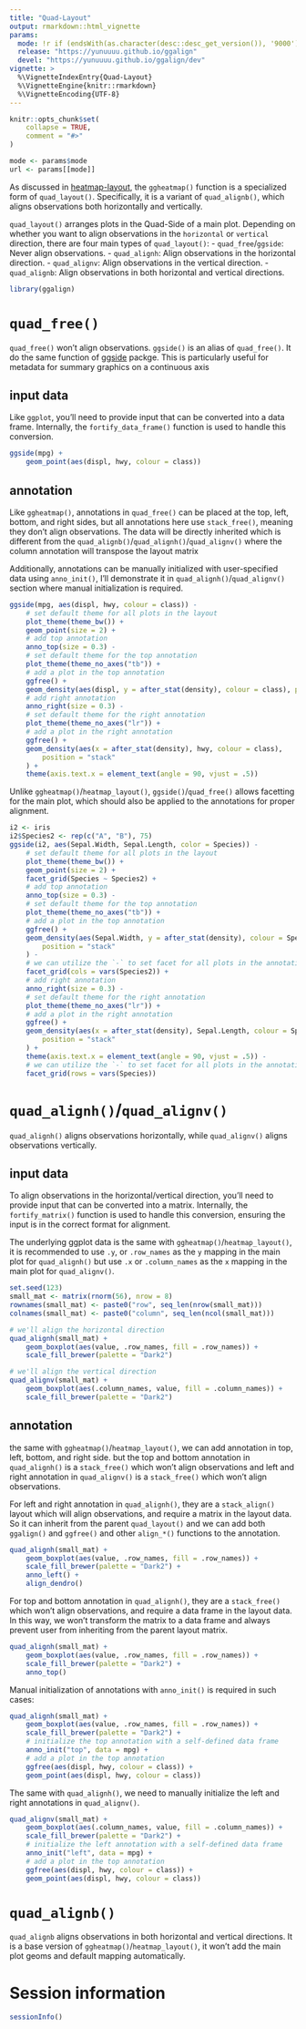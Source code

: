 ```yaml
---
title: "Quad-Layout"
output: rmarkdown::html_vignette
params:
  mode: !r if (endsWith(as.character(desc::desc_get_version()), '9000')) 'devel' else 'release'
  release: "https://yunuuuu.github.io/ggalign"
  devel: "https://yunuuuu.github.io/ggalign/dev"
vignette: >
  %\VignetteIndexEntry{Quad-Layout}
  %\VignetteEngine{knitr::rmarkdown}
  %\VignetteEncoding{UTF-8}
---
```


```r
knitr::opts_chunk$set(
    collapse = TRUE,
    comment = "#>"
)
```

```r
mode <- params$mode
url <- params[[mode]]
```

As discussed in 
[heatmap-layout](`r sprintf("%s/articles/heatmap-layout.html", url)`), the
`ggheatmap()` function is a specialized form of `quad_layout()`. Specifically,
it is a variant of `quad_alignb()`, which aligns observations both horizontally
and vertically.

`quad_layout()` arranges plots in the Quad-Side of a main plot. Depending on
whether you want to align observations in the `horizontal` or `vertical`
direction, there are four main types of `quad_layout()`: 
 - `quad_free`/`ggside`: Never align observations.
 - `quad_alignh`: Align observations in the horizontal direction.
 - `quad_alignv`: Align observations in the vertical direction.
 - `quad_alignb`: Align observations in both horizontal and vertical directions. 

```r
library(ggalign)
```

# `quad_free()`
`quad_free()` won't align observations. `ggside()` is an alias of `quad_free()`.
It do the same function of [ggside](https://cran.r-project.org/package=ggside)
packge. This is particularly useful for metadata for summary graphics on a
continuous axis 

## input data
Like `ggplot`, you'll need to provide input that can be converted into a data
frame. Internally, the `fortify_data_frame()` function is used to handle this
conversion. 

```r
ggside(mpg) +
    geom_point(aes(displ, hwy, colour = class))
```

## annotation
Like `ggheatmap()`, annotations in `quad_free()` can be placed at the top, left,
bottom, and right sides, but all annotations here use `stack_free()`, meaning
they don't align observations. The data will be directly inherited which is
different from the `quad_alignb()`/`quad_alignh()`/`quad_alignv()` where the
column annotation will transpose the layout matrix 

Additionally, annotations can be manually initialized with user-specified data
using `anno_init()`, I'll demonstrate it in `quad_alignh()`/`quad_alignv()`
section where manual initialization is required.

```r
ggside(mpg, aes(displ, hwy, colour = class)) -
    # set default theme for all plots in the layout
    plot_theme(theme_bw()) +
    geom_point(size = 2) +
    # add top annotation
    anno_top(size = 0.3) -
    # set default theme for the top annotation
    plot_theme(theme_no_axes("tb")) +
    # add a plot in the top annotation
    ggfree() +
    geom_density(aes(displ, y = after_stat(density), colour = class), position = "stack") +
    # add right annotation
    anno_right(size = 0.3) -
    # set default theme for the right annotation
    plot_theme(theme_no_axes("lr")) +
    # add a plot in the right annotation
    ggfree() +
    geom_density(aes(x = after_stat(density), hwy, colour = class),
        position = "stack"
    ) +
    theme(axis.text.x = element_text(angle = 90, vjust = .5))
```

Unlike `ggheatmap()`/`heatmap_layout()`, `ggside()`/`quad_free()` allows
facetting for the main plot, which should also be applied to the annotations for
proper alignment.
```r
i2 <- iris
i2$Species2 <- rep(c("A", "B"), 75)
ggside(i2, aes(Sepal.Width, Sepal.Length, color = Species)) -
    # set default theme for all plots in the layout
    plot_theme(theme_bw()) +
    geom_point(size = 2) +
    facet_grid(Species ~ Species2) +
    # add top annotation
    anno_top(size = 0.3) -
    # set default theme for the top annotation
    plot_theme(theme_no_axes("tb")) +
    # add a plot in the top annotation
    ggfree() +
    geom_density(aes(Sepal.Width, y = after_stat(density), colour = Species),
        position = "stack"
    ) -
    # we can utilize the `-` to set facet for all plots in the annotation
    facet_grid(cols = vars(Species2)) +
    # add right annotation
    anno_right(size = 0.3) -
    # set default theme for the right annotation
    plot_theme(theme_no_axes("lr")) +
    # add a plot in the right annotation
    ggfree() +
    geom_density(aes(x = after_stat(density), Sepal.Length, colour = Species),
        position = "stack"
    ) +
    theme(axis.text.x = element_text(angle = 90, vjust = .5)) -
    # we can utilize the `-` to set facet for all plots in the annotation
    facet_grid(rows = vars(Species))
```

# `quad_alignh()`/`quad_alignv()`
`quad_alignh()` aligns observations horizontally, while `quad_alignv()` aligns
observations vertically.

## input data
To align observations in the horizontal/vertical direction, you'll need to
provide input that can be converted into a matrix. Internally, the
`fortify_matrix()` function is used to handle this conversion, ensuring the
input is in the correct format for alignment.

The underlying ggplot data is the same with `ggheatmap()`/`heatmap_layout()`, it
is recommended to use `.y`, or `.row_names` as the `y` mapping in the main plot
for `quad_alignh()` but use `.x` or `.column_names` as the `x` mapping in the
main plot for `quad_alignv()`.

```r
set.seed(123)
small_mat <- matrix(rnorm(56), nrow = 8)
rownames(small_mat) <- paste0("row", seq_len(nrow(small_mat)))
colnames(small_mat) <- paste0("column", seq_len(ncol(small_mat)))
```

```r
# we'll align the horizontal direction
quad_alignh(small_mat) +
    geom_boxplot(aes(value, .row_names, fill = .row_names)) +
    scale_fill_brewer(palette = "Dark2")
```

```r
# we'll align the vertical direction
quad_alignv(small_mat) +
    geom_boxplot(aes(.column_names, value, fill = .column_names)) +
    scale_fill_brewer(palette = "Dark2")
```

## annotation
the same with `ggheatmap()`/`heatmap_layout()`, we can add annotation in top,
left, bottom, and right side. but the top and bottom annotation in
`quad_alignh()` is a `stack_free()` which won't align observations and left and
right annotation in `quad_alignv()` is a `stack_free()` which won't align
observations.

For left and right annotation in `quad_alignh()`, they are a `stack_align()`
layout which will align observations, and require a matrix in the layout data.
So it can inherit from the parent `quad_layout()` and we can add both
`ggalign()` and `ggfree()` and other `align_*()` functions to the annotation.
```r
quad_alignh(small_mat) +
    geom_boxplot(aes(value, .row_names, fill = .row_names)) +
    scale_fill_brewer(palette = "Dark2") +
    anno_left() +
    align_dendro()
```

For top and bottom annotation in `quad_alignh()`, they are a `stack_free()`
which won't align observations, and require a data frame in the layout data. In
this way, we won't transform the matrix to a data frame and always prevent user
from inheriting from the parent layout matrix.

```r
quad_alignh(small_mat) +
    geom_boxplot(aes(value, .row_names, fill = .row_names)) +
    scale_fill_brewer(palette = "Dark2") +
    anno_top()
```

Manual initialization of annotations with `anno_init()` is required in such
cases: 
```r
quad_alignh(small_mat) +
    geom_boxplot(aes(value, .row_names, fill = .row_names)) +
    scale_fill_brewer(palette = "Dark2") +
    # initialize the top annotation with a self-defined data frame
    anno_init("top", data = mpg) +
    # add a plot in the top annotation
    ggfree(aes(displ, hwy, colour = class)) +
    geom_point(aes(displ, hwy, colour = class))
```

The same with `quad_alignh()`, we need to manually initialize the left and right
annotations in `quad_alignv()`.
```r
quad_alignv(small_mat) +
    geom_boxplot(aes(.column_names, value, fill = .column_names)) +
    scale_fill_brewer(palette = "Dark2") +
    # initialize the left annotation with a self-defined data frame
    anno_init("left", data = mpg) +
    # add a plot in the top annotation
    ggfree(aes(displ, hwy, colour = class)) +
    geom_point(aes(displ, hwy, colour = class))
```

# `quad_alignb()`
`quad_alignb` aligns observations in both horizontal and vertical directions. It
is a base version of `ggheatmap()`/`heatmap_layout()`, it won't add the
main plot geoms and default mapping automatically.

# Session information
```r
sessionInfo()
```
